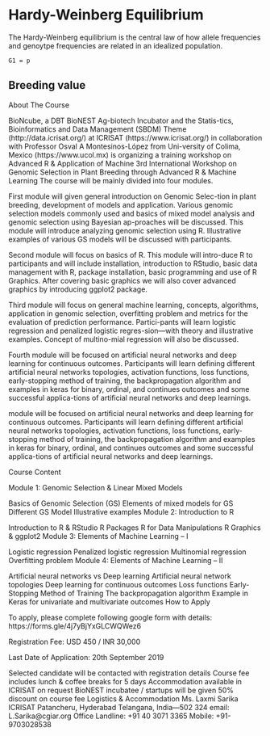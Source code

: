 # Hardy-Weinberg Equilibrium

The Hardy-Weinberg equilibrium is the central law of how allele frequencies and 
genoytpe frequencies are related in an idealized population. 

```
G1 = p

```


## Breeding value







About The Course

BioNcube, a DBT BioNEST Ag-biotech Incubator and the Statis-tics, Bioinformatics and Data Management (SBDM) Theme (http://data.icrisat.org/) at ICRISAT (https://www.icrisat.org/) in collaboration with Professor Osval A Montesinos-López from Uni-versity of Colima, Mexico (https://www.ucol.mx) is organizing a training workshop on Advanced R & Application of Machine 3rd International Workshop on Genomic Selection in Plant Breeding through Advanced R &amp; Machine Learning The course will be mainly divided into four modules.

First module will given general introduction on Genomic Selec-tion in plant breeding, development of models and application. Various genomic selection models commonly used and basics of mixed model analysis and genomic selection using Bayesian ap-proaches will be discussed. This module will introduce analyzing genomic selection using R. Illustrative examples of various GS models will be discussed with participants.

Second module will focus on basics of R. This module will intro-duce R to participants and will include installation, introduction to RStudio, basic data management with R, package installation, basic programming and use of R Graphics. After covering basic graphics we will also cover advanced graphics by introducing ggplot2 package.

Third module will focus on general machine learning, concepts, algorithms, application in genomic selection, overfitting problem and metrics for the evaluation of prediction performance. Partici-pants will learn logistic regression and penalized logistic regres-sion—with theory and illustrative examples. Concept of multino-mial regression will also be discussed.

Fourth module will be focused on artificial neural networks and deep learning for continuous outcomes. Participants will learn defining different artificial neural networks topologies, activation functions, loss functions, early-stopping method of training, the backpropagation algorithm and examples in keras for binary, ordinal, and continues outcomes and some successful applica-tions of artificial neural networks and deep learnings.

module will be focused on artificial neural networks and deep learning for continuous outcomes. Participants will learn defining different artificial neural networks topologies, activation functions, loss functions, early-stopping method of training, the backpropagation algorithm and examples in keras for binary, ordinal, and continues outcomes and some successful applica-tions of artificial neural networks and deep learnings.

Course Content

Module 1: Genomic Selection & Linear Mixed Models

Basics of Genomic Selection (GS)
Elements of mixed models for GS
Different GS Model
Illustrative examples
Module 2: Introduction to R

Introduction to R & RStudio
R Packages
R for Data Manipulations
R Graphics & ggplot2
Module 3: Elements of Machine Learning – I

Logistic regression
Penalized logistic regression
Multinomial regression
Overfitting problem
Module 4: Elements of Machine Learning – II

Artificial neural networks vs Deep learning
Artificial neural network topologies
Deep learning for continuous outcomes
Loss functions
Early-Stopping Method of Training
The backpropagation algorithm
Example in Keras for univariate and multivariate outcomes
How to Apply

To apply, please complete following google form with details: https://forms.gle/4j7yBjYxGLCWQWez6

Registration Fee: USD 450 / INR 30,000

Last Date of Application: 20th September 2019

Selected candidate will be contacted with registration details
Course fee includes lunch & coffee breaks for 5 days
Accommodation available in ICRISAT on request
BioNEST incubatee / startups will be given 50% discount on course fee
Logistics & Accommodation
Ms. Laxmi Sarika
ICRISAT Patancheru, Hyderabad
Telangana, India—502 324
email: L.Sarika@cgiar.org
Office Landline: +91 40 3071 3365
Mobile: +91-9703028538